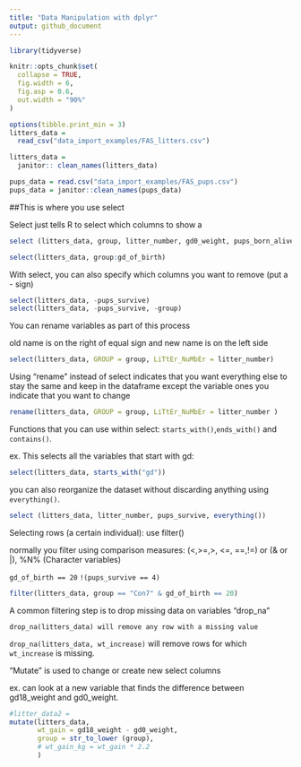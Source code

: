 ```yaml
---
title: "Data Manipulation with dplyr"
output: github_document
---
```

```r
library(tidyverse)
```



```r
knitr::opts_chunk$set(
  collapse = TRUE,
  fig.width = 6,
  fig.asp = 0.6,
  out.width = "90%"
)
```

```r
options(tibble.print_min = 3)
litters_data = 
  read_csv("data_import_examples/FAS_litters.csv")

litters_data = 
  janitor:: clean_names(litters_data)

pups_data = read.csv("data_import_examples/FAS_pups.csv")
pups_data = janitor::clean_names(pups_data)
```

##This is where you use select

Select just tells R to select which columns to show a

```r
select (litters_data, group, litter_number, gd0_weight, pups_born_alive )

select(litters_data, group:gd_of_birth)
```

With select, you can also specify which columns you want to remove (put a - sign)

```r
select(litters_data, -pups_survive)
select(litters_data, -pups_survive, -group)
```
You can rename variables as part of this process

old name is on the right of equal sign and new name is on the left side 

```r
select(litters_data, GROUP = group, LiTtEr_NuMbEr = litter_number)
```

Using "rename" instead of select indicates that you want everything else to stay the same and keep in the dataframe except the variable ones you indicate that you want to change

```r
rename(litters_data, GROUP = group, LiTtEr_NuMbEr = litter_number )
```

Functions that you can use within select: `starts_with()`,`ends_with()` and `contains()`.

ex. This selects all the variables that start with gd:
```r
select(litters_data, starts_with("gd"))
```

you can also reorganize the dataset without discarding anything using `everything()`.

```r
select (litters_data, litter_number, pups_survive, everything())
```

Selecting rows (a certain individual): use filter()

normally you filter using comparison measures: (<,>=,>, <=, ==,!=) or (& or |), %N% (Character variables)

`gd_of_birth == 20`
`!(pups_survive == 4)`

```r
filter(litters_data, group == "Con7" & gd_of_birth == 20)
```
A common filtering step is to drop missing data on variables "drop_na"

`drop_na(litters_data) will remove any row with a missing value`

`drop_na(litters_data, wt_increase)` will remove rows for which `wt_increase` is missing.

"Mutate" is used to change or create new select columns 

ex. can look at a new variable that finds the difference between gd18_weight and gd0_weight.

```r
#litter_data2 =
mutate(litters_data,
       wt_gain = gd18_weight - gd0_weight,
       group = str_to_lower (group),
       # wt_gain_kg = wt_gain * 2.2
       )
```


